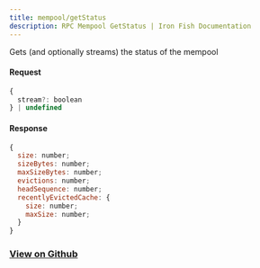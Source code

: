 ```yaml
---
title: mempool/getStatus
description: RPC Mempool GetStatus | Iron Fish Documentation
---
```


Gets (and optionally streams) the status of the mempool

#### Request

```js
{
  stream?: boolean
} | undefined
```

#### Response

```js
{
  size: number;
  sizeBytes: number;
  maxSizeBytes: number;
  evictions: number;
  headSequence: number;
  recentlyEvictedCache: {
    size: number;
    maxSize: number;
  }
}
```

### [View on Github](https://github.com/iron-fish/ironfish/blob/master/ironfish/src/rpc/routes/mempool/getStatus.ts)
